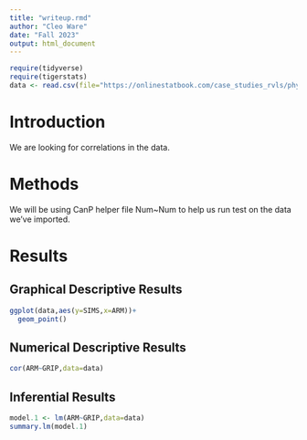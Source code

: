 ```yaml
---
title: "writeup.rmd"
author: "Cleo Ware"
date: "Fall 2023"
output: html_document
---
```


```r
require(tidyverse)
require(tigerstats)
data <- read.csv(file="https://onlinestatbook.com/case_studies_rvls/physical_strength/data.txt",sep="",header=TRUE)  
```

# Introduction

We are looking for correlations in the data.

# Methods

We will be using CanP helper file Num~Num to help us run test on the data we've imported.

# Results



## Graphical Descriptive Results
```r
ggplot(data,aes(y=SIMS,x=ARM))+
  geom_point()
```



## Numerical Descriptive Results

```r
cor(ARM~GRIP,data=data)
```



## Inferential Results

```r
model.1 <- lm(ARM~GRIP,data=data)
summary.lm(model.1)
```

